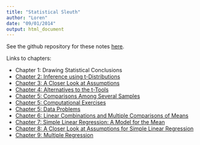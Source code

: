 ```yaml
---
title: "Statistical Sleuth"
author: "Loren"
date: "09/01/2014"
output: html_document
---
```


See the github repository for these notes [here](https://github.com/lorenserfass/statistical-sleuth-notes).

Links to chapters:

* Chapter 1: Drawing Statistical Conclusions
* [Chapter 2: Inference using t-Distributions](Ch2.html)
* [Chapter 3: A Closer Look at Assumptions](Ch3.html)
* [Chapter 4: Alternatives to the t-Tools](Ch4.html)
* [Chapter 5: Comparisons Among Several Samples](Ch5.html)
* [Chapter 5: Computational Exercises](Ch5_ComputationalExercises.html)
* [Chapter 5: Data Problems](Ch5_DataProblems.html)
* [Chapter 6: Linear Combinations and Multiple Comparisons of Means](Ch6.html)
* [Chapter 7: Simple Linear Regression: A Model for the Mean](Ch7.html)
* [Chapter 8: A Closer Look at Assumptions for Simple Linear Regression](Ch8.html)
* [Chapter 9: Multiple Regression](Ch9.html)